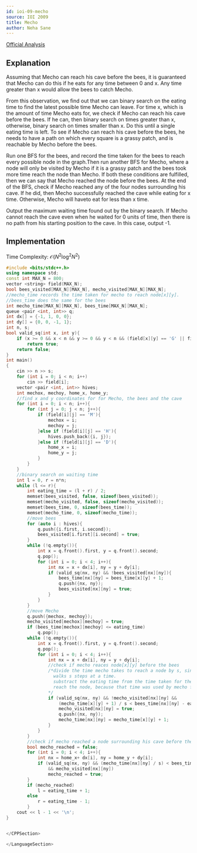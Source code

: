 ```yaml
---
id: ioi-09-mecho
source: IOI 2009
title: Mecho
author: Neha Sane
---
```


[Official Analysis](https://ioinformatics.org/files/ioi2009solutions.pdf#page=51)

## Explanation

Assuming that Mecho can reach his cave before the bees, it is guaranteed that Mecho 
can do this if he eats for any time between 0 and x. Any time greater than x would 
allow the bees to catch Mecho.

From this observation, we find out that we can binary search on the eating time to
find the latest possible time Mecho can leave. For time x, which is the amount of
time Mecho eats for, we check if Mecho can reach his cave before the bees. If he
can, then binary search on times greater than x, otherwise, binary search on times
smaller than x. Do this until a single eating time is left. To see if Mecho can 
reach his cave before the bees, he needs to have a path on which every square is a
grassy patch, and is reachable by Mecho before the bees. 

Run one BFS for the bees, and record the time taken for the bees to reach every 
possible node in the graph.Then run another BFS for Mecho, where a node will only
be visited by Mecho if it is a grassy patch and the bees took more time reach the
node than Mecho. If both these conditions are fulfilled, then we can say that Mecho
reached the node before the bees. At the end of the BFS, check if Mecho reached any
of the four nodes surrounding his cave. If he did, then Mecho successfully reached 
the cave while eating for x time. Otherwise, Mecho will haveto eat for less than x 
time.

Output the maximum waiting time found out by the binary search. If Mecho cannot reach
the cave even when he waited for 0 units of time, then there is no path from his 
starting position to the cave. In this case, output -1.

## Implementation

Time Complexity: $\mathcal{O}(N^2\log^2N^2)$

<LanguageSection>

<CPPSection>
    
```cpp
#include <bits/stdc++.h>
using namespace std;
const int MAX_N = 800;
vector <string> field(MAX_N);
bool bees_visited[MAX_N][MAX_N], mecho_visited[MAX_N][MAX_N];
//mecho_time records the time taken for mecho to reach node[x][y].
//bees_time does the same for the bees
int mecho_time[MAX_N][MAX_N], bees_time[MAX_N][MAX_N];
queue <pair <int, int>> q;
int dx[] = {-1, 1, 0, 0};
int dy[] = {0, 0, -1, 1};
int n, s;
bool valid_sq(int x, int y){
    if (x >= 0 && x < n && y >= 0 && y < n && (field[x][y] == 'G' || field[x][y] == 'M'))
        return true;
    return false;
}
int main()
{
    cin >> n >> s;
    for (int i = 0; i < n; i++)
        cin >> field[i];
    vector <pair <int, int>> hives;
    int mechox, mechoy, home_x, home_y;
    //find x and y coordinates for for Mecho, the bees and the cave
    for (int i = 0; i < n; i++){
        for (int j = 0; j < n; j++){
            if (field[i][j] == 'M'){
                mechox = i;
                mechoy = j;
            }else if (field[i][j] == 'H'){
                hives.push_back({i, j});
            }else if (field[i][j] == 'D'){
                home_x = i;
                home_y = j;
            }
        }
    }
    //binary search on waiting time
    int l = 0, r = n*n;
    while (l <= r){
        int eating_time = (l + r) / 2;
        memset(bees_visited, false, sizeof(bees_visited));
        memset(mecho_visited, false, sizeof(mecho_visited));
        memset(bees_time, 0, sizeof(bees_time));
        memset(mecho_time, 0, sizeof(mecho_time));
        //move bees
        for (auto i : hives){
            q.push({i.first, i.second});
            bees_visited[i.first][i.second] = true;
        }
        while (!q.empty()){
            int x = q.front().first, y = q.front().second;
            q.pop();
            for (int i = 0; i < 4; i++){
                int nx = x + dx[i], ny = y + dy[i];
                if (valid_sq(nx, ny) && !bees_visited[nx][ny]){
                    bees_time[nx][ny] = bees_time[x][y] + 1;    
                    q.push({nx, ny});
                    bees_visited[nx][ny] = true;
                }
            }
        }
        //move Mecho
        q.push({mechox, mechoy});
        mecho_visited[mechox][mechoy] = true;
        if (bees_time[mechox][mechoy] <= eating_time)
            q.pop();
        while (!q.empty()){
            int x = q.front().first, y = q.front().second;
            q.pop();
            for (int i = 0; i < 4; i++){
                int nx = x + dx[i], ny = y + dy[i];
                //check if mecho reaces node[x][y] before the bees
                /*divide the time mecho takes to reach a node by s, since mecho
                  walks s steps at a time.
                  substract the eating time from the time taken for the bees to 
                  reach the node, because that time was used by mecho for eating
                */
                if (valid_sq(nx, ny) && !mecho_visited[nx][ny] && 
                    (mecho_time[x][y] + 1) / s < bees_time[nx][ny] - eating_time){
                    mecho_visited[nx][ny] = true;
                    q.push({nx, ny});
                    mecho_time[nx][ny] = mecho_time[x][y] + 1;
                }
            }
        }
        //check if mecho reached a node surrounding his cave before the bees
        bool mecho_reached = false;
        for (int i = 0; i < 4; i++){
            int nx = home_x+ dx[i], ny = home_y + dy[i];
            if (valid_sq(nx, ny) && (mecho_time[nx][ny] / s) < bees_time[nx][ny] - eating_time
                && mecho_visited[nx][ny])
                mecho_reached = true;
        }
        if (mecho_reached)
            l = eating_time + 1;
        else
            r = eating_time - 1;
        }
    cout << l - 1 << '\n';
}


</CPPSection>

</LanguageSection>

